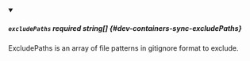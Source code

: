 
<details className="config-field" data-expandable="false" open>
<summary>

##### `excludePaths` <span class="config-field-required" data-required="false">required</span> <span class="config-field-type">string[]</span> <span class="config-field-default"></span> <span class="config-field-enum"></span> {#dev-containers-sync-excludePaths}

ExcludePaths is an array of file patterns in gitignore format to exclude.

</summary>



</details>
